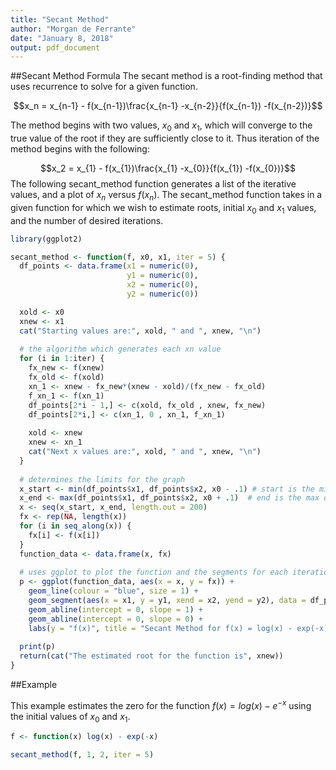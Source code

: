 ```yaml
---
title: "Secant Method"
author: "Morgan de Ferrante"
date: "January 8, 2018"
output: pdf_document
---
```


##Secant Method Formula
The secant method is a root-finding method that uses recurrence to solve for a given function. 

$$x_n = x_{n-1} - f(x_{n-1})\frac{x_{n-1} -x_{n-2}}{f(x_{n-1}) -f(x_{n-2})}$$

The method begins with two values, $x_0$ and $x_1$, which will converge to the true value of the root if they are sufficiently close to it. Thus iteration of the method begins with the following: 

$$x_2 = x_{1} - f(x_{1})\frac{x_{1} -x_{0}}{f(x_{1}) -f(x_{0})}$$
The following secant_method function generates a list of the iterative values, and a plot of $x_n$ versus $f(x_n)$. The secant_method function takes in a given function for which we wish to estimate roots, initial $x_0$ and $x_1$ values, and the number of desired iterations.

```r
library(ggplot2)

secant_method <- function(f, x0, x1, iter = 5) {
  df_points <- data.frame(x1 = numeric(0), 
                          y1 = numeric(0),
                          x2 = numeric(0),
                          y2 = numeric(0))

  xold <- x0
  xnew <- x1
  cat("Starting values are:", xold, " and ", xnew, "\n")
  
  # the algorithm which generates each xn value 
  for (i in 1:iter) {
    fx_new <- f(xnew)
    fx_old <- f(xold)
    xn_1 <- xnew - fx_new*(xnew - xold)/(fx_new - fx_old)
    f_xn_1 <- f(xn_1)
    df_points[2*i - 1,] <- c(xold, fx_old , xnew, fx_new)
    df_points[2*i,] <- c(xn_1, 0 , xn_1, f_xn_1) 
    
    xold <- xnew
    xnew <- xn_1
    cat("Next x values are:", xold, " and ", xnew, "\n")
  }
  
  # determines the limits for the graph
  x_start <- min(df_points$x1, df_points$x2, x0 - .1) # start is the min of these values
  x_end <- max(df_points$x1, df_points$x2, x0 + .1)  # end is the max of these values
  x <- seq(x_start, x_end, length.out = 200)
  fx <- rep(NA, length(x))
  for (i in seq_along(x)) {
    fx[i] <- f(x[i])
  }
  function_data <- data.frame(x, fx)
  
  # uses ggplot to plot the function and the segments for each iteration
  p <- ggplot(function_data, aes(x = x, y = fx)) + 
    geom_line(colour = "blue", size = 1) + 
    geom_segment(aes(x = x1, y = y1, xend = x2, yend = y2), data = df_points) + 
    geom_abline(intercept = 0, slope = 1) + 
    geom_abline(intercept = 0, slope = 0) +
    labs(y = "f(x)", title = "Secant Method for f(x) = log(x) - exp(-x)")
  
  print(p)
  return(cat("The estimated root for the function is", xnew)) 
}
```

##Example

This example estimates the zero for the function $f(x) = log(x) - e^{-x}$ using the initial values of $x_0$ and $x_1$. 

```r
f <- function(x) log(x) - exp(-x)

secant_method(f, 1, 2, iter = 5)
```

